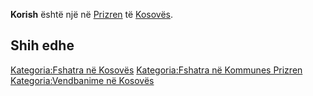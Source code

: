 {{Fshat në 
 | Emri                = Korish
 | EmriAlt                = 
 | NAME_SHORT_FORM=      
 | NAME_GENERIC=      
 | NAME_SORT_NAME_RO=      KORISH
 | FULL_NAME_RO = Korish
 | FULL_NAME_ND_RO=Korish
 | SORT_NAME_RG=KORISH
 | FULL_NAME_RG=Korish
 | FULL_NAME_ND_RG=Korish
 | SRP_NAME_SHORT_FORM=      
 | SRP_NAME_GENERIC=      
 | SRP_NAME_SORT_NAME_RO=      
 | SRP_FULL_NAME_RO = 
 | SRP_FULL_NAME_ND_RO=
 | SRP_SORT_NAME_RG=
 | SRP_FULL_NAME_RG=
 | SRP_FULL_NAME_ND_RG=
 | Emri (Rasa dhanore) = 
 | Figura              = 
 | Shteti              = Kosovo
 | Komuna              = Prizren
 | Kodi postar         = 
 | Sipërfaqja          = 

 | Popullsia           = 

 | Regj. i popullsisë  = 
 | Dend. e popullsisë  = 
 | Faqja zyrtare       = 
 <!--- Koordinatat ----> 
 | Gjerësia            = 42.258611
 | Gjatësia            = 20.796944
 | Lartësia            = 
}}
'''Korish''' është një [[]] në [[Prizren]] të [[Kosovës]].

<!-- == Gjeografia == -->
<!-- == Historia == -->
<!-- == Demografia == -->
== Shih edhe ==
{{Komuna Prizren}}
{{Kosovo-Administrata-Cung}}

[[Kategoria:Fshatra në Kosovës]]
[[Kategoria:Fshatra në Kommunes Prizren]]
[[Kategoria:Vendbanime në Kosovës]]